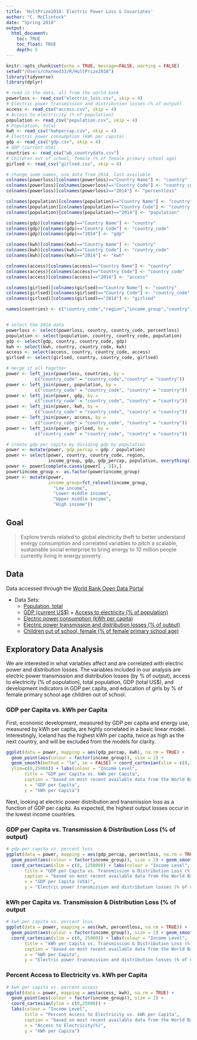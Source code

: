 ```yaml
---
title: 'HultPrize2018: Electric Power Loss & Covariates'
author: "C. McClintock"
date: "Spring 2018"
output: 
  html_document:
    toc: TRUE
    toc_float: TRUE
    depth: 5
---
```


```r
knitr::opts_chunk$set(echo = TRUE, message=FALSE, warning = FALSE)
setwd("/Users/charmed33/R/HultPrize2018")
library(tidyverse)
library(dplyr)
```

```r
# read in the data, all from the world bank
powerloss <- read_csv("electric_loss.csv", skip = 4) 
# Electric power transmission and distribution losses (% of output)
access <- read_csv("access.csv", skip = 4) 
# Access to electricity (% of population)
population <- read_csv("population.csv", skip = 4)
# Population, total
kwh <- read_csv("kwhpercap.csv", skip = 4)
# Electric power consumption (kWh per capita)
gdp <- read_csv("gdp.csv", skip = 4)
# GDP (current US$)
countries <- read_csv("wb_countrydata.csv")
# Children out of school, female (% of female primary school age)
girlsed <- read_csv("girlsed.csv", skip = 4)

# change some names, use data from 2014, last available
colnames(powerloss)[colnames(powerloss)=="Country Name"] <- "country"
colnames(powerloss)[colnames(powerloss)=="Country Code"] <- "country_code"
colnames(powerloss)[colnames(powerloss)=="2014"] <- "percentloss"

colnames(population)[colnames(population)=="Country Name"] <- "country"
colnames(population)[colnames(population)=="Country Code"] <- "country_code"
colnames(population)[colnames(population)=="2014"] <- "population"

colnames(gdp)[colnames(gdp)=="Country Name"] <- "country"
colnames(gdp)[colnames(gdp)=="Country Code"] <- "country_code"
colnames(gdp)[colnames(gdp)=="2014"] <- "gdp"

colnames(kwh)[colnames(kwh)=="Country Name"] <- "country"
colnames(kwh)[colnames(kwh)=="Country Code"] <- "country_code"
colnames(kwh)[colnames(kwh)=="2014"] <- "kwh"

colnames(access)[colnames(access)=="Country Name"] <- "country"
colnames(access)[colnames(access)=="Country Code"] <- "country_code"
colnames(access)[colnames(access)=="2014"] <- "access"

colnames(girlsed)[colnames(girlsed)=="Country Name"] <- "country"
colnames(girlsed)[colnames(girlsed)=="Country Code"] <- "country_code"
colnames(girlsed)[colnames(girlsed)=="2014"] <- "girlsed"

names(countries) <- c("country_code","region","income_group","country")


# select the 2014 data
powerloss <- select(powerloss, country, country_code, percentloss)
population <- select(population, country, country_code, population)
gdp <- select(gdp, country, country_code, gdp)
kwh <- select(kwh, country, country_code, kwh)
access <- select(access, country, country_code, access)
girlsed <- select(girlsed, country, country_code, girlsed)

# merge it all together
power <- left_join(powerloss, countries, by = 
           c("country_code" = "country_code","country" = "country"))
power <- left_join(power, population, by = 
           c("country_code" = "country_code", "country" = "country"))
power <- left_join(power, gdp, by = 
           c("country_code" = "country_code", "country" = "country"))
power <- left_join(power, kwh, by = 
           c("country_code" = "country_code", "country" = "country"))
power <- left_join(power, access, by = 
           c("country_code" = "country_code", "country" = "country"))
power <- left_join(power, girlsed, by = 
           c("country_code" = "country_code", "country" = "country"))

# create gdp per capita by dividing gdp by population
power <- mutate(power, gdp_percap = gdp / population)
power <- select(power, country, country_code, region, 
                income_group, gdp, gdp_percap, population, everything())
power <- power[complete.cases(power[ , 3]),]
power$income_group <- as.factor(power$income_group)
power <- mutate(power,
                income_group=fct_relevel(income_group,
                  "Low income",
                  "Lower middle income",
                  "Upper middle income",
                  "High income"))
```


## Goal
> Explore trends related to global electricity theft to better understand energy consumption and correlated variables to pitch a scalable, sustainable social enterprise to bring energy to 10 million people currently living in energy poverty. 

## Data

Data accessed through the [World Bank Open Data Portal](https://data.worldbank.org)

* Data Sets:
    + [Population, total](https://data.worldbank.org/indicator/SP.POP.TOTL)
     + [GDP (current US$)](https://data.worldbank.org/indicator/NY.GDP.MKTP.CD)
      + [Access to electricity (% of population)](https://data.worldbank.org/indicator/EG.ELC.ACCS.ZS)
    + [Electric power consumption (kWh per capita)](https://data.worldbank.org/indicator/EG.USE.ELEC.KH.PC)
     + [Electric power transmission and distribution losses (% of output)](https://data.worldbank.org/indicator/EG.ELC.LOSS.ZS)
     + [Children out of school, female (% of female primary school age)](https://data.worldbank.org/indicator/SE.PRM.UNER.FE.ZS?view=chart)
     
## Exploratory Data Analysis

We are interested in what variables affect and are correlated with electric power and distribution losses. The variables included in our analysis are electric power transmission and distribution losses (by % of output), access to electricity (% of population), total population, GDP (total US$), and development indicators in GDP per capita, and education of girls by % of female primary school age children out of school.

### GDP per Capita vs. kWh per Capita

 First, economic development, measured by GDP per capita and energy use, measured by kWh per capita, are highly correlated in a basic linear model. Interestingly, Iceland has the highest kWh per capita, twice as high as the next country, and will be excluded from the models for clarity.
  
```r

ggplot(data = power, mapping = aes(gdp_percap, kwh), na.rm = TRUE) + 
  geom_point(aes(colour = factor(income_group)), size = 2) + 
  geom_smooth(method = "lm", se = FALSE) + coord_cartesian(xlim = c(0,125000), 
  ylim=c(0,25000)) + labs(colour = "Income Level", 
       title = "GDP per Capita vs. kWh per Capita", 
       caption = "based on most recent available data from the World Bank (2014)",
       x = "GDP per Capita", 
       y = "kWh per Capita")
```

Next, looking at electric power distribution and transmission loss as a function of GDP per capita. As expected, the highest output losses occur in the lowest income countries.  

### GDP per Capita vs. Transmission & Distribution Loss (% of output)

```r
# gdp per capita vs. percent loss
ggplot(data = power, mapping = aes(gdp_percap, percentloss, na.rm = TRUE)) + 
  geom_point(aes(colour = factor(income_group)), size = 2) + geom_smooth(se = FALSE) +
  coord_cartesian(xlim = c(0, 125000)) + labs(colour = "Income Level", 
       title = "GDP per Capita vs. Transmission & Distribution Loss (% of output)", 
       caption = "based on most recent available data from the World Bank (2014)",
       x = "GDP per Capita (US$)", 
       y = "Electric power transmission and distribution losses (% of output)")
```

### kWh per Capita vs. Transmission & Distribution Loss (% of output
```r
# kwh per capita vs. percent loss
ggplot(data = power, mapping = aes(kwh, percentloss, na.rm = TRUE)) + 
  geom_point(aes(colour = factor(income_group)), size = 2) + geom_smooth(se = FALSE) +
  coord_cartesian(xlim = c(0, 25000)) + labs(colour = "Income Level", 
       title = "kWh per Capita vs. Transmission & Distribution Loss (% of output)", 
       caption = "based on most recent available data from the World Bank (2014)",
       x = "kWh per Capita", 
       y = "Electric power transmission and distribution losses (% of output)")
```


### Percent Access to Electricity vs. kWh per Capita
``` r
# kwh per capita vs. percent access
ggplot(data = power, mapping = aes(access, kwh), na.rm = TRUE) + 
  geom_point(aes(colour = factor(income_group)), size = 2) + 
  coord_cartesian(ylim = c(0,25000)) + 
  labs(colour = "Income Level", 
       title = "Percent Access to Electricity vs. kWh per Capita", 
       caption = "based on most recent available data from the World Bank (2014)",
       x = "Access to Electricity(%)", 
       y = "kWh per Capita")
```


  